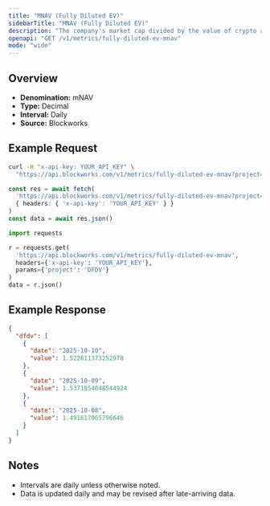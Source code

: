 ```yaml
---
title: "MNAV (Fully Diluted EV)"
sidebarTitle: "MNAV (Fully Diluted EV)"
description: "The company's market cap divided by the value of crypto asset holdings. Often called Basic mNAV, it is the most simplistic way to track the multiple the company trades at relative to its crypto assets held. This figure can be calculated using both the market cap and the enterprise value. Some Companies may hold a considerable amount of cash that has not yet been deployed into crypto, which the Enterprise Value calculation highlights."
openapi: "GET /v1/metrics/fully-diluted-ev-mnav"
mode: "wide"
---
```


## Overview

- **Denomination:** mNAV
- **Type:** Decimal
- **Interval:** Daily
- **Source:** Blockworks

## Example Request

<CodeGroup>

```bash cURL
curl -H "x-api-key: YOUR_API_KEY" \
  "https://api.blockworks.com/v1/metrics/fully-diluted-ev-mnav?project=DFDV"
```

```typescript TypeScript
const res = await fetch(
  'https://api.blockworks.com/v1/metrics/fully-diluted-ev-mnav?project=DFDV',
  { headers: { 'x-api-key': 'YOUR_API_KEY' } }
)
const data = await res.json()
```

```python Python
import requests

r = requests.get(
  'https://api.blockworks.com/v1/metrics/fully-diluted-ev-mnav',
  headers={'x-api-key': 'YOUR_API_KEY'},
  params={'project': 'DFDV'}
)
data = r.json()
```

</CodeGroup>

## Example Response

```json
{
  "dfdv": [
    {
      "date": "2025-10-10",
      "value": 1.522611373252978
    },
    {
      "date": "2025-10-09",
      "value": 1.5371854048544924
    },
    {
      "date": "2025-10-08",
      "value": 1.491617065796646
    }
  ]
}
```

## Notes
- Intervals are daily unless otherwise noted.
- Data is updated daily and may be revised after late-arriving data.